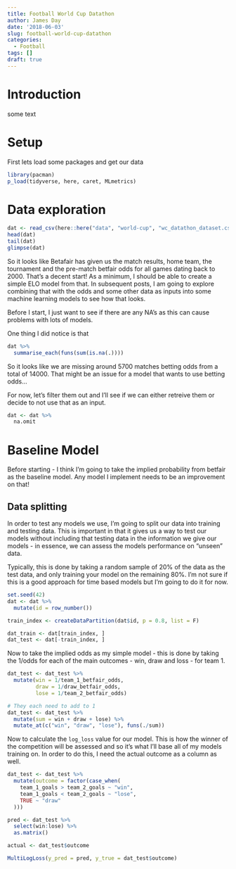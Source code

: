 ```yaml
---
title: Football World Cup Datathon
author: James Day
date: '2018-06-03'
slug: football-world-cup-datathon
categories:
  - Football
tags: []
draft: true
---
```


# Introduction
some text


# Setup
First lets load some packages and get our data

```r
library(pacman)
p_load(tidyverse, here, caret, MLmetrics)

```

# Data exploration
```r
dat <- read_csv(here::here("data", "world-cup", "wc_datathon_dataset.csv"))
head(dat)
tail(dat)
glimpse(dat)
```

So it looks like Betafair has given us the match results, home team, the tournament and the pre-match betfair odds for all games dating back to 2000. That's a decent start! As a minimum, I should be able to create a simple ELO model from that. In subsequent posts, I am going to explore combining that with the odds and some other data as inputs into some machine learning models to see how that looks.

Before I start, I just want to see if there are any NA's as this can cause problems with lots of models.

One thing I did notice is that

```r
dat %>% 
  summarise_each(funs(sum(is.na(.))))
```
So it looks like we are missing around 5700 matches betting odds from a total of 14000. That might be an issue for a model that wants to use betting odds...

For now, let's filter them out and I'll see if we can either retreive them or decide to not use that as an input.

```r
dat <- dat %>% 
  na.omit
```

# Baseline Model
Before starting - I think I'm going to take the implied probability from betfair as the baseline model. Any model I implement needs to be an improvement on that! 

## Data splitting
In order to test any models we use, I'm going to split our data into training and testing data. This is important in that it gives us a way to test our models without including that testing data in the information we give our models - in essence, we can assess the models performance on "unseen" data. 

Typically, this is done by taking a random sample of 20% of the data as the test data, and only training your model on the remaining 80%. I'm not sure if this is a good approach for time based models but I'm going to do it for now. 

```r
set.seed(42)
dat <- dat %>%
  mutate(id = row_number())

train_index <- createDataPartition(dat$id, p = 0.8, list = F)

dat_train <- dat[train_index, ]
dat_test <- dat[-train_index, ]
```

Now to take the implied odds as my simple model - this is done by taking the 1/odds for each of the main outcomes - win, draw and loss - for team 1.

```r
dat_test <- dat_test %>%
  mutate(win = 1/team_1_betfair_odds,
         draw = 1/draw_betfair_odds,
         lose = 1/team_2_betfair_odds)

# They each need to add to 1
dat_test <- dat_test %>%
  mutate(sum = win + draw + lose) %>%
  mutate_at(c("win", "draw", "lose"), funs(./sum))
```

Now to calculate the `log_loss` value for our model. This is how the winner of the competition will be assessed and so it's what I'll base all of my models training on. In order to do this, I need the actual outcome as a column as well. 

```r
dat_test <- dat_test %>%
  mutate(outcome = factor(case_when(
    team_1_goals > team_2_goals ~ "win",
    team_1_goals < team_2_goals ~ "lose",
    TRUE ~ "draw"
  )))

pred <- dat_test %>%
  select(win:lose) %>%
  as.matrix()

actual <- dat_test$outcome

MultiLogLoss(y_pred = pred, y_true = dat_test$outcome)
```
